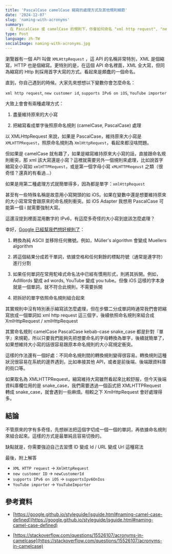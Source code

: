 ```yaml
---
title: 'PascalCase camelCase 縮寫的處理方式及其他規則細節'
date: '2024-12-07'
slug: 'naming-with-acronyms'
summary:
  在 PascalCase 或 camelCase 的規則下，你會如何命名 "xml http request", "new customer id", "supports IPv6 on iOS", "YouTube importer" ？
type: Post
language: zh-TW
socialImage: naming-with-acronyms.jpg
---
```


瀏覽器有一個 API 叫做 `XMLHttpRequest` ，這 API 的名稱非常特別，XML 是個縮寫，HTTP 也是個縮寫。更特別的是，在這個 API 命名裡面，XML 全大寫，但同為縮寫的 Http 則採用首字大寫的方式。看起來是頗蠢的一個命名。



直到，你自己遇到的時候。大家先來想想以下變數你會怎麼命名：

`xml http request`, `new customer id`, `supports IPv6 on iOS`, `YouTube importer`



大致上會會有兩種處理方式：

1. 盡量維持原來的大小寫

2. 把縮寫看成單字後照原命名規則 (camelCase, PascalCase) 處理



以 XMLHttpRequest 來說，如果是 PascalCase，維持原來大小寫是 `XMLHTTPRequest`，照原命名規則為 `XmlHttpRequest`，看起來都沒啥問題。

但如果是 camelCase 就有趣了，如果是縮寫維持原來大小寫的話，直接跟命名規則衝突，那 xml 該大寫還是小寫？這裡就需要另外一個規則來處理，比如說首字縮寫全小寫如 `xmlHTTPRequest`，或是第一個字母小寫 `xMLHTTPReqeust` 之類（很奇怪？還真的有看過…）

如果是用第二種處理方式就簡單得多，因為都是單字：`xmlHttpRequest`



甚至有一些特殊名稱是故意用小寫開頭的如 iOS。如果在變數中還是想要維持原來的大小寫常常會跟原來的命名規則衝突。如 iOS Adapter 我想用 PascalCase 可能第一個 i 就需要強制大寫。



這還沒提到裡面混用數字的 IPv6，有這麼多奇怪的大小寫到底該怎麼處理？

幸好，[Google 已經幫我們想好規則了](https://google.github.io/styleguide/jsguide.html#naming-camel-case-defined)：

1. 轉換為純 ASCII 並移除任何撇號。例如，Müller's algorithm 會變成 Muellers algorithm

2. 將這個結果分成若干單詞，依據空格和任何剩餘的標點符號（通常是連字符）進行分割

3. 如果任何單詞在常用駝峰式命名法中已經有慣用形式，則將其拆開。例如，AdWords 變成 ad words, YouTube 變成 you tube。但像 iOS 這樣的字本身就是一個單詞，就不符合此規則，不需要拆開

4. 把拆好的單字依照命名規則組合起來



其實規則中沒有特別表示縮寫該怎麼處理，但在步驟二分成單詞時通常我們會把縮寫放成一個單詞如 xml http request 這三個字，後續依照命名規則來組合成 XmlHttpRequest / xmlHttpRequest



其實命名規則 camelCase PascalCase kebab-case snake_case 都是針對『單字』來規範，所以只要我們能夠先把想要命名的字母轉換為單字，後續就簡單了，如果想維持大小寫的話很容易跟原本命名規則的大小寫規定衝突。



這樣的作法還有一個好處：不同命名規則間的轉換規則變得很容易。轉換規則這種狀況很容易在系統的邊界遇到，比如串接其他 API，或者是前後端、後端跟資料庫的街口等。

如果取名為 XMLHTTPRequest，縮寫維持大寫雖然看起來比較舒服，但今天後端資料庫欄位用的是 snake_case，我們需要透過一個函式把 XMLHTTPRequest 轉成 snake_case，就會遇到一些麻煩。相較之下 XmlHttpRequest 會好處理得多。



## 結論

不管原來的字有多奇怪，先想辦法把這個字切成一個一個的單詞，再依據命名規則來組合起來。這樣的方式是最單純且容易切換的。

缺點就是，你需要強迫自己去習慣 ID 變成 Id / URL 變成 Url 這種寫法

最後，附上解答

- `XML HTTP request` → `XmlHttpRequest`
- `new customer ID` → `newCustomerId`
- `supports IPv6 on iOS` → `supportsIpv6OnIos`
- `YouTube importer` → `YouTubeImporter`



## 參考資料

- [https://google.github.io/styleguide/jsguide.html#naming-camel-case-defined](https://google.github.io/styleguide/jsguide.html#naming-camel-case-defined)

- [https://stackoverflow.com/questions/15526107/acronyms-in-camelcase](https://stackoverflow.com/questions/15526107/acronyms-in-camelcase)
